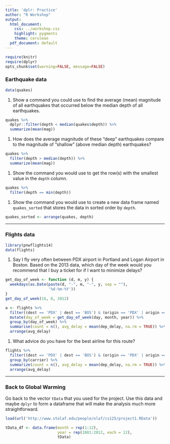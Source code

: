 ```yaml
---
title: 'dplr: Practice'
author: "R Workshop"
output:
  html_document:
    css: ../workshop.css
    highlight: pygments
    theme: cerulean
  pdf_document: default
---
```


```r
require(knitr)
require(dplyr)
opts_chunk$set(warning=FALSE, message=FALSE)
```


### Earthquake data

```r
data(quakes)
```

1.   Show a command you could use to find the average (mean) magnitude of all earthquakes that occurred below the median depth of all earthquakes.

```r
quakes %>%
  dplyr::filter(depth < median(quakes$depth)) %>%
  summarize(mean(mag))
```

1.   How does the average magnitude of these "deep" earthquakes compare to the magnitude of "shallow" (above median depth) earthquakes?

```r
quakes %>%
  filter(depth > median(depth)) %>%
  summarize(mean(mag))
```

1.   Show the command you would use to get the row(s) with the smallest value in the `depth` column.

```r
quakes %>%
  filter(depth == min(depth))
```

1.   Show the command you would use to create a new data frame named `quakes_sorted` that stores the data in sorted order by `depth`.

```r
quakes_sorted <- arrange(quakes, depth)
```

* * *

### Flights data

```r
library(pnwflights14)
data(flights)
```

1. Say I fly very often between PDX airport in Portland and Logan Airport in Boston. Based on the 2013 data, which day of the week would you recommend that I buy a ticket for if I want to minimize delays?

```r
get_day_of_week <- function (d, m, y) {
  weekdays(as.Date(paste(d, "-", m, "-", y, sep = ""),
                   '%d-%m-%Y'))
}
get_day_of_week(16, 8, 2012)

a <- flights %>%
  filter((dest == 'PDX' | dest == 'BOS') & (origin == 'PDX' | origin == 'BOS')) %>%
  mutate(day_of_week = get_day_of_week(day, month, year)) %>%
  group_by(day_of_week) %>%
  summarise(count = n(), avg_delay = mean(dep_delay, na.rm = TRUE)) %>%
  arrange(avg_delay)
```

1. What advice do you have for the best airline for this route?

```r
flights %>%
  filter((dest == 'PDX' | dest == 'BOS') & (origin == 'PDX' | origin == 'BOS')) %>%
  group_by(carrier) %>%
  summarize(count = n(), avg_delay = mean(dep_delay, na.rm = TRUE)) %>%
  arrange(avg_delay)

```


* * *

### Back to Global Warming

Go back to the vector `tData` that you used for the project. Use this data and
maybe `dplyr` to form a dataframe that will make the analysis much more straightforward.

```r
load(url('http://www.stolaf.edu/people/olaf/cs125/project1.RData'))

tData_df <- data.frame(month = rep(1:12),
                       year = rep(1881:2012, each = 12),
                       tData)
```
